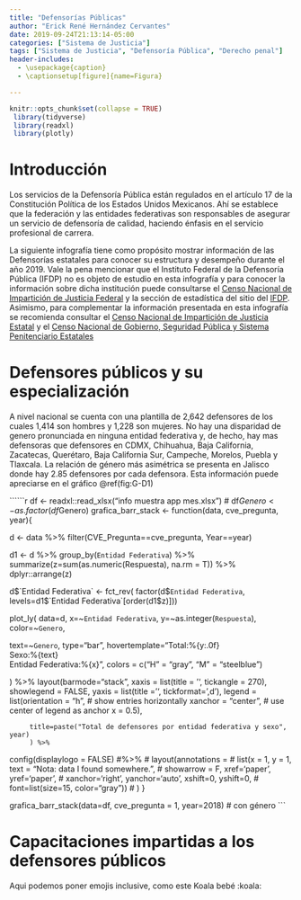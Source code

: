 ---
title: "Defensorías Públicas"
author: "Erick René Hernández Cervantes"
date: 2019-09-24T21:13:14-05:00
categories: ["Sistema de Justicia"]
tags: ["Sistema de Justicia", "Defensoría Pública", "Derecho penal"]
header-includes:
  - \usepackage{caption}
  - \captionsetup[figure]{name=Figura}

---

```{r setup, include=FALSE}
knitr::opts_chunk$set(collapse = TRUE)
 library(tidyverse)
 library(readxl)
 library(plotly)
```

# Introducción

Los servicios de la Defensoría Pública están regulados en el artículo 17 de la Constitución Política de los Estados Unidos Mexicanos. Ahí se establece que la federación y las entidades federativas son responsables de asegurar un servicio de defensoría de calidad, haciendo énfasis en el servicio profesional de carrera.

La siguiente infografía tiene como propósito mostrar información de las Defensorías estatales para conocer su estructura y desempeño durante el año 2019. Vale la pena mencionar que el Instituto Federal de la Defensoría Pública (IFDP) no es objeto de estudio en esta infografía y para conocer la información sobre dicha institución puede consultarse el [Censo Nacional de Impartición de Justicia Federal](https://www.inegi.org.mx/programas/cnijf/2020/) y la sección de estadística del sitio del [IFDP](https://www.ifdp.cjf.gob.mx/paginas/subEstadistica.htm?pageName=informacion%2FdefensaPenal.html). Asimismo, para complementar la información presentada en esta infografía se recomienda consultar el [Censo Nacional de Impartición de Justicia Estatal](https://www.inegi.org.mx/programas/cnije/2019/) y el [Censo Nacional de Gobierno, Seguridad Pública y Sistema Penitenciario Estatales](https://www.inegi.org.mx/programas/cngspspe/2019/)

# Defensores públicos y su especialización

A nivel nacional se cuenta con una plantilla de 2,642 defensores de los cuales 1,414 son hombres y 1,228 son mujeres. No hay una disparidad de genero pronunciada en ninguna entidad federativa y, de hecho, hay mas defensoras que defensores en CDMX, Chihuahua, Baja California, Zacatecas, Querétaro, Baja California Sur, Campeche, Morelos, Puebla y Tlaxcala. La relación de género más asimétrica se presenta en Jalisco donde hay 2.85 defensores por cada defensora. Esta información puede apreciarse en el gráfico  \@ref(fig:G-D1)

``````{r G-D1, fig.cap='Grafico 1', tidy=FALSE, echo=F, results="asis", message=F, warning=F}
 df <- readxl::read_xlsx("info muestra app mes.xlsx")
# 
 df$Genero <- as.factor(df$Genero)
 grafica_barr_stack <- function(data, cve_pregunta, year){

  d <- data %>% 
    filter(CVE_Pregunta==cve_pregunta, Year==year)
  
  d1 <- d %>% group_by(`Entidad Federativa`) %>% 
    summarize(z=sum(as.numeric(Respuesta), na.rm = T)) %>% dplyr::arrange(z)
  
  d$`Entidad Federativa` <- fct_rev( factor(d$`Entidad Federativa`, levels=d1$`Entidad Federativa`[order(d1$z)]))
  
plot_ly(
  data=d,
  x=~`Entidad Federativa`, 
  y=~as.integer(`Respuesta`),
  color=~`Genero`, 

  text=~`Genero`,
  type="bar",
  hovertemplate="Total:%{y:.0f} <br> Sexo:%{text} <br> Entidad Federativa:%{x}",
  colors = c("H" = "gray", 
             "M" = "steelblue")
  
) %>% 
  layout(barmode="stack",
         xaxis = list(title = '', tickangle = 270),
         showlegend = FALSE,
         yaxis = list(title = '', tickformat=',d'),
         legend = list(orientation = "h",   # show entries horizontally
                       xanchor = "center",  # use center of legend as anchor
                       x = 0.5),

         title=paste("Total de defensores por entidad federativa y sexo", year)
         ) %>%
  config(displaylogo = FALSE) #%>% 
  # layout(annotations = 
  #          list(x = 1, y = 1, text = "Nota: data I found somewhere.", 
  #               showarrow = F, xref='paper', yref='paper', 
  #               xanchor='right', yanchor='auto', xshift=0, yshift=0,
  #               font=list(size=15, color="gray"))
  # )
}

grafica_barr_stack(data=df, cve_pregunta = 1, year=2018) # con género
```

# Capacitaciones impartidas a los defensores públicos

Aqui podemos poner emojis inclusive, como este Koala bebé
:koala:

